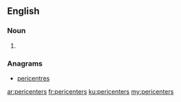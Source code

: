 ==English==

===Noun===
{{head|en|plural}}

# {{plural of|pericenter|lang=en|nocat=1}}

===Anagrams===
* [[pericentres#English|pericentres]]

[[ar:pericenters]]
[[fr:pericenters]]
[[ku:pericenters]]
[[my:pericenters]]